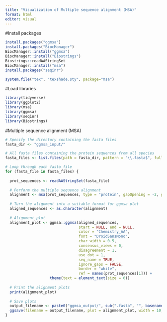 ```yaml
---
title: "Visualization of Multiple sequence alignment (MSA)"
format: html
editor: visual
---
```


#Install packages

```r
install.packages("ggmsa")
install.packages("BiocManager")
BiocManager::install("ggmsa")
BiocManager::install("Biostrings")
Biostrings::readAAStringSet
BiocManager::install("msa")
install.packages("seqinr")
```

```r
system.file("tex", "texshade.sty", package="msa")
```

#Load libraries

```r
library(tidyverse)
library(ggplot2)
library(msa)
library(ggmsa)
library(seqinr)
library(Biostrings)
```

#Multiple sequence alignment (MSA)

```r
# Specify the directory containing the fasta files
fasta_dir <- "ggmsa_input/" 

# All fasta files containing the protein sequences from all species
fasta_files <- list.files(path = fasta_dir, pattern = "\\.fasta$", full.names = TRUE)

# Loop through each fasta file
for (fasta_file in fasta_files) {
  
  prot_sequences <- readAAStringSet(fasta_file)
  
  # Perform the multiple sequence alignment
  alignment <- msa(prot_sequences, type = "protein", gapOpening = -2, gapExtension = -1)
  
  # Turn the alignment into a suitable format for ggmsa plot
  aligned_sequences <- as.character(alignment)
  
  # Alignment plot
  alignment_plot <- ggmsa::ggmsa(aligned_sequences, 
                                 start = NULL, end = NULL, 
                                 color = "Chemistry_AA",
                                 font = "DroidSansMono",
                                 char_width = 0.5,
                                 consensus_views = 0, 
                                 disagreement = 1, 
                                 use_dot = 1,
                                 seq_name = TRUE,
                                 ignore_gaps = FALSE,
                                 border = "white",
                                 ref = names(prot_sequences[1])) +
                    theme(text = element_text(size = 6))
  
  # Print the alignment plots
  print(alignment_plot)
  
  # Save plots
  output_filename <- paste0("ggmsa_output/", sub(".fasta", "", basename(fasta_file)), ".pdf")
  ggsave(filename = output_filename, plot = alignment_plot, width = 10, height = 5)
}


```
